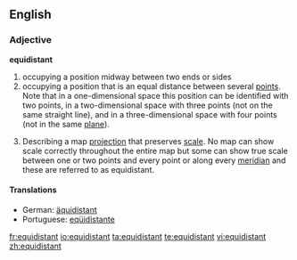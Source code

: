 ==English==

===Adjective===
'''equidistant'''
# occupying a position midway between two ends or sides
# occupying a position that is an equal distance between several [[point]]s.  Note that in a one-dimensional space this position can be identified with two points, in a two-dimensional space with three points (not on the same straight line), and in a three-dimensional space with four points (not in the same [[plane]]).
#{{cartography}} Describing a map [[projection]] that preserves [[scale]]. No map can show scale correctly throughout the entire map but some can show true scale between one or two points and every point or along every [[meridian]] and these are referred to as equidistant.

====Translations====
{{top}}
*German: [[äquidistant]]
*Portuguese: [[eqüidistante]]
{{mid}}
{{bottom}}

[[fr:equidistant]]
[[io:equidistant]]
[[ta:equidistant]]
[[te:equidistant]]
[[vi:equidistant]]
[[zh:equidistant]]